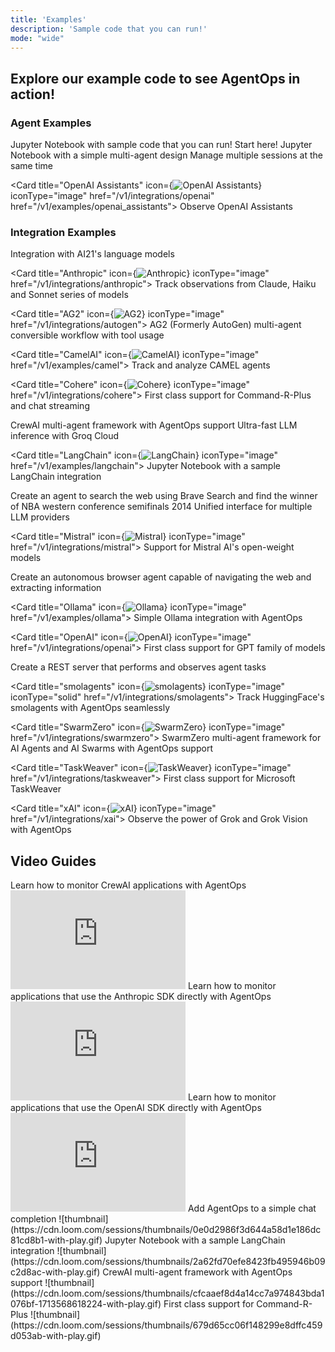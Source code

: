 ```yaml
---
title: 'Examples'
description: 'Sample code that you can run!'
mode: "wide"
---
```


## Explore our example code to see AgentOps in action!

### Agent Examples

<CardGroup cols={2}>
  <Card title="Simple Agent" icon="microchip-ai" iconType="solid" href="/v1/examples/simple_agent">
    Jupyter Notebook with sample code that you can run! Start here!
  </Card>

  <Card title="Multi-Agent" icon="people-arrows" iconType="duotone" href="/v1/examples/multi_agent">
    Jupyter Notebook with a simple multi-agent design
  </Card>

  <Card title="Multi Session" icon="computer" href="/v1/examples/multi_session">
    Manage multiple sessions at the same time
  </Card>

  <Card title="OpenAI Assistants" icon={<img src="https://www.github.com/agentops-ai/agentops/blob/main/docs/images/external/openai/openai-logomark.png?raw=true" alt="OpenAI Assistants" />} iconType="image" href="/v1/integrations/openai" href="/v1/examples/openai_assistants">
    Observe OpenAI Assistants
  </Card>
</CardGroup>

### Integration Examples

<CardGroup cols={2}>
  <Card title="AI21" icon="brain" href="/v1/integrations/ai21">
    Integration with AI21's language models
  </Card>

  <Card title="Anthropic" icon={<img src="https://www.github.com/agentops-ai/agentops/blob/main/docs/images/external/anthropic/anthropic_icon_slate.png?raw=true" alt="Anthropic" />} iconType="image" href="/v1/integrations/anthropic">
    Track observations from Claude, Haiku and Sonnet series of models
  </Card>

  <Card title="AG2" icon={<img src="https://www.github.com/agentops-ai/agentops/blob/main/docs/images/external/autogen/ag2_blue.svg?raw=true" alt="AG2"/>} iconType="image" href="/v1/integrations/autogen">
    AG2 (Formerly AutoGen) multi-agent conversible workflow with tool usage
  </Card>

  <Card title="CamelAI" icon={<img src="https://www.github.com/agentops-ai/agentops/blob/main/docs/images/external/camel/camel.png?raw=true" alt="CamelAI" />} iconType="image" href="/v1/examples/camel">
    Track and analyze CAMEL agents
  </Card>

  <Card title="Cohere" icon={<img src="https://www.github.com/agentops-ai/agentops/blob/main/docs/images/external/cohere/cohere-logo.svg?raw=true" alt="Cohere" />} iconType="image" href="/v1/integrations/cohere">
    First class support for Command-R-Plus and chat streaming
  </Card>

  <Card title="Crew.ai" icon="ship" href="/v1/integrations/crewai">
    CrewAI multi-agent framework with AgentOps support
  </Card>

  <Card title="Groq" icon="bolt" href="/v1/integrations/groq">
    Ultra-fast LLM inference with Groq Cloud
  </Card>

  <Card title="LangChain" icon={<img src="https://www.github.com/agentops-ai/agentops/blob/main/docs/images/external/langchain/langchain-logo.png?raw=true" alt="LangChain" />} iconType="image" href="/v1/examples/langchain">
    Jupyter Notebook with a sample LangChain integration
  </Card>

  <Card title="Llama Stack" icon="pancakes" href="/v1/integrations/llama_stack">
    Create an agent to search the web using Brave Search and find the winner of NBA western conference semifinals 2014
  </Card>

  <Card title="LiteLLM" icon="train-tram" href="/v1/integrations/litellm">
    Unified interface for multiple LLM providers
  </Card>

  <Card title="Mistral" icon={<img src="https://www.github.com/agentops-ai/agentops/blob/main/docs/images/external/mistral/mistral-ai-icon.png?raw=true" alt="Mistral" />} iconType="image" href="/v1/integrations/mistral">
    Support for Mistral AI's open-weight models
  </Card>

  <Card title="MultiOn" icon="atom" href="/v1/examples/multion">
    Create an autonomous browser agent capable of navigating the web and extracting information
  </Card>

  <Card title="Ollama" icon={<img src="https://www.github.com/agentops-ai/agentops/blob/main/docs/images/external/ollama/ollama-icon.png?raw=true" alt="Ollama" />} iconType="image" href="/v1/examples/ollama">
    Simple Ollama integration with AgentOps
  </Card>

  <Card title="OpenAI" icon={<img src="https://www.github.com/agentops-ai/agentops/blob/main/docs/images/external/openai/openai-logomark.png?raw=true" alt="OpenAI" />} iconType="image" href="/v1/integrations/openai">
    First class support for GPT family of models
  </Card>

  <Card title="REST API" icon="bolt-lightning" href="/v1/examples/restapi">
    Create a REST server that performs and observes agent tasks
  </Card>

  <Card title="smolagents" icon={<img src="https://github.com/AgentOps-AI/agentops/blob/main/docs/images/external/huggingface/hf-logo.png?raw=true" alt="smolagents" />} iconType="image" iconType="solid" href="/v1/integrations/smolagents">
    Track HuggingFace's smolagents with AgentOps seamlessly
  </Card>

  <Card title="SwarmZero" icon={<img src="https://www.github.com/agentops-ai/agentops/blob/main/docs/images/external/swarmzero/swarmzero_logo.png?raw=true" alt="SwarmZero" />} iconType="image" href="/v1/integrations/swarmzero">
    SwarmZero multi-agent framework for AI Agents and AI Swarms with AgentOps support
  </Card>

  <Card title="TaskWeaver" icon={<img src="https://www.github.com/agentops-ai/agentops/blob/main/docs/images/external/microsoft/microsoft_logo.svg?raw=true" alt="TaskWeaver" />} iconType="image" href="/v1/integrations/taskweaver">
    First class support for Microsoft TaskWeaver
  </Card>

  <Card title="xAI" icon={<img src="https://www.github.com/agentops-ai/agentops/blob/main/docs/images/external/xai/xai-logo.png?raw=true" alt="xAI" />} iconType="image" href="/v1/integrations/xai">
    Observe the power of Grok and Grok Vision with AgentOps
  </Card>
</CardGroup>

## Video Guides

<CardGroup cols={2}>

  <Card title="AgentOps x CrewAI" icon="film" iconType="solid">
    Learn how to monitor CrewAI applications with AgentOps
    <iframe
      width="280"
      height="158"
      src="https://www.youtube.com/embed/sF_bgRuRa3s"
      title="YouTube video player"
      frameborder="0"
      allow="accelerometer; autoplay; clipboard-write; encrypted-media; gyroscope; picture-in-picture"
      allowfullscreen
    ></iframe>
  </Card>

  <Card title="AgentOps x Anthropic" icon="film" iconType="solid">
    Learn how to monitor applications that use the Anthropic SDK directly with AgentOps
    <iframe
      width="280"
      height="158"
      src="https://www.youtube.com/embed/Yx2Crpbms7I"
      title="YouTube video player"
      frameborder="0"
      allow="accelerometer; autoplay; clipboard-write; encrypted-media; gyroscope; picture-in-picture"
      allowfullscreen
    ></iframe>
  </Card>

  <Card title="AgentOps x OpenAI" icon="film" iconType="solid">
    Learn how to monitor applications that use the OpenAI SDK directly with AgentOps
    <iframe
      width="280"
      height="158"
      src="https://www.youtube.com/embed/R0K9Qi2dBwM"
      title="YouTube video player"
      frameborder="0"
      allow="accelerometer; autoplay; clipboard-write; encrypted-media; gyroscope; picture-in-picture"
      allowfullscreen
    ></iframe>
  </Card>

  <Card title="Simple Agent" icon="person-carry-box" iconType="solid" href="https://www.loom.com/share/0e0d2986f3d644a58d1e186dc81cd8b1">
    Add AgentOps to a simple chat completion
    ![thumbnail](https://cdn.loom.com/sessions/thumbnails/0e0d2986f3d644a58d1e186dc81cd8b1-with-play.gif)
  </Card>

  <Card title="Multi-Agent" icon="people-arrows" iconType="duotone" href="https://www.loom.com/share/2a62fd70efe8423fb495946b09c2d8ac">
    Jupyter Notebook with a sample LangChain integration
    ![thumbnail](https://cdn.loom.com/sessions/thumbnails/2a62fd70efe8423fb495946b09c2d8ac-with-play.gif)
  </Card>

  <Card title="Crew.ai" icon="ship" href="https://www.loom.com/share/cfcaaef8d4a14cc7a974843bda1076bf">
    CrewAI multi-agent framework with AgentOps support
    ![thumbnail](https://cdn.loom.com/sessions/thumbnails/cfcaaef8d4a14cc7a974843bda1076bf-1713568618224-with-play.gif)
  </Card>

  <Card title="Cohere" icon="hill-rockslide" href="https://www.loom.com/share/679d65cc06f148299e8dffc459d053ab">
    First class support for Command-R-Plus
    ![thumbnail](https://cdn.loom.com/sessions/thumbnails/679d65cc06f148299e8dffc459d053ab-with-play.gif)
  </Card>
</CardGroup>

<script type="module" src="/scripts/github_stars.js" />

<script type="module" src="/scripts/scroll-img-fadein-animation.js" />

<script type="module" src="/scripts/button_heartbeat_animation.js" />

<script type="module" src="/scripts/adjust_api_dynamically.js" />